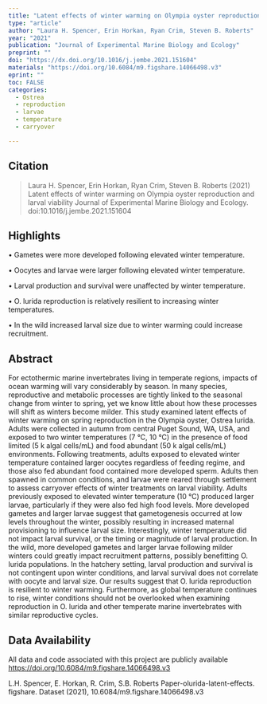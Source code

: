 ```yaml
---
title: "Latent effects of winter warming on Olympia oyster reproduction and larval viability"
type: "article"
author: "Laura H. Spencer, Erin Horkan, Ryan Crim, Steven B. Roberts"
year: "2021"
publication: "Journal of Experimental Marine Biology and Ecology"
preprint: ""
doi: "https://dx.doi.org/10.1016/j.jembe.2021.151604"
materials: "https://doi.org/10.6084/m9.figshare.14066498.v3"
eprint: ""
toc: FALSE
categories:
  - Ostrea
  - reproduction
  - larvae
  - temperature
  - carryover

---
```


## Citation

> Laura H. Spencer, Erin Horkan, Ryan Crim, Steven B. Roberts (2021) Latent effects of winter warming on Olympia oyster reproduction and larval viability Journal of Experimental Marine Biology and Ecology. doi:10.1016/j.jembe.2021.151604


## Highlights
• Gametes were more developed following elevated winter temperature.

• Oocytes and larvae were larger following elevated winter temperature.

• Larval production and survival were unaffected by winter temperature.

• O. lurida reproduction is relatively resilient to increasing winter temperatures.

• In the wild increased larval size due to winter warming could increase recruitment.

## Abstract

For ectothermic marine invertebrates living in temperate regions, impacts of ocean warming will vary considerably by season. In many species, reproductive and metabolic processes are tightly linked to the seasonal change from winter to spring, yet we know little about how these processes will shift as winters become milder. This study examined latent effects of winter warming on spring reproduction in the Olympia oyster, Ostrea lurida. Adults were collected in autumn from central Puget Sound, WA, USA, and exposed to two winter temperatures (7 °C, 10 °C) in the presence of food limited (5 k algal cells/mL) and food abundant (50 k algal cells/mL) environments. Following treatments, adults exposed to elevated winter temperature contained larger oocytes regardless of feeding regime, and those also fed abundant food contained more developed sperm. Adults then spawned in common conditions, and larvae were reared through settlement to assess carryover effects of winter treatments on larval viability. Adults previously exposed to elevated winter temperature (10 °C) produced larger larvae, particularly if they were also fed high food levels. More developed gametes and larger larvae suggest that gametogenesis occurred at low levels throughout the winter, possibly resulting in increased maternal provisioning to influence larval size. Interestingly, winter temperature did not impact larval survival, or the timing or magnitude of larval production. In the wild, more developed gametes and larger larvae following milder winters could greatly impact recruitment patterns, possibly benefitting O. lurida populations. In the hatchery setting, larval production and survival is not contingent upon winter conditions, and larval survival does not correlate with oocyte and larval size. Our results suggest that O. lurida reproduction is resilient to winter warming. Furthermore, as global temperature continues to rise, winter conditions should not be overlooked when examining reproduction in O. lurida and other temperate marine invertebrates with similar reproductive cycles.




## Data Availability

All data and code associated with this project are publicly available 
<https://doi.org/10.6084/m9.figshare.14066498.v3>

L.H. Spencer, E. Horkan, R. Crim, S.B. Roberts
Paper-olurida-latent-effects. figshare. Dataset
(2021), 10.6084/m9.figshare.14066498.v3
